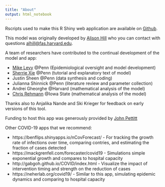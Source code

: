 ```yaml
---
title: "About"
output: html_notebook
---
```


Rscripts used to make this R Shiny web application are available on [Github](https://github.com/alsnhll/SEIR_COVID19).

This model was originally developed by [Alison Hill](https://twitter.com/alison_l_hill) who you can contact with questions <alhill@fas.harvard.edu>. 

A team of researchers have contributed to the continual development of the model and app:

* [Mike Levy](https://www.med.upenn.edu/apps/faculty/index.php/g275/p6363868) @Penn (Epidemiological oversight and model development)
* [Sherrie Xie](https://www.linkedin.com/in/sherrie-xie-362197154) @Penn (tutorial and explanatory text of model)
* Justin Sheen @Penn (data synthesis and coding)
* Julianna Shinnick @Penn (literature review and parameter collection)
* Andrei Gheorghe @Harvard (mathematical analysis of the model)
* [Chris Rehmann](https://www.engineering.iastate.edu/people/profile/rehmann/) @Iowa State (mathematical analysis of the model)

Thanks also to Anjalika Nande and Ski Krieger for feedback on early versions of this tool.

Funding to host this app was generously provided by [John Pettitt](https://twitter.com/jpp123)

Other COVID-19 apps that we recommend:

* https://benflips.shinyapps.io/nCovForecast/ - For tracking the growth rate of infections over time, comparing contries, and estimating the fraction of cases detected
* https://mackgrenfell.com/forecaster/covid19 - Simulations simple exponential growth and compares to hospital capacity
* http://gabgoh.github.io/COVID/index.html - Visualize the impact of intervention timing and strength on the reduction of cases
* https://neherlab.org/covid19/ - Similar to this app, simulating epidemic dynamics and comparing to hospital capacity